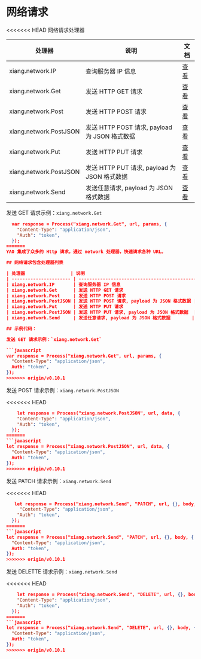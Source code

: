 # 网络请求

<<<<<<< HEAD
网络请求处理器

| 处理器                 | 说明                                          | 文档                                    |
| ---------------------- | --------------------------------------------- | --------------------------------------- |
| xiang.network.IP       | 查询服务器 IP 信息                            | [查看](../e.处理器参考/a.数据模型#Find) |
| xiang.network.Get      | 发送 HTTP GET 请求                            | [查看](../e.处理器参考/a.数据模型#Find) |
| xiang.network.Post     | 发送 HTTP POST 请求                           | [查看](../e.处理器参考/a.数据模型#Find) |
| xiang.network.PostJSON | 发送 HTTP POST 请求, payload 为 JSON 格式数据 | [查看](../e.处理器参考/a.数据模型#Find) |
| xiang.network.Put      | 发送 HTTP PUT 请求                            | [查看](../e.处理器参考/a.数据模型#Find) |
| xiang.network.PostJSON | 发送 HTTP PUT 请求, payload 为 JSON 格式数据  | [查看](../e.处理器参考/a.数据模型#Find) |
| xiang.network.Send     | 发送任意请求, payload 为 JSON 格式数据        | [查看](../e.处理器参考/a.数据模型#Find) |

发送 GET 请求示例：`xiang.network.Get`

```json
  var response = Process("xiang.network.Get", url, params, {
    "Content-Type": "application/json",
    "Auth": "token",
  });
=======
YAO 集成了众多的 Http 请求，通过 network 处理器，快速请求各种 URL。

## 网络请求包含处理器列表

| 处理器                 | 说明                                          |
| ---------------------- | --------------------------------------------- |
| xiang.network.IP       | 查询服务器 IP 信息                            |
| xiang.network.Get      | 发送 HTTP GET 请求                            |
| xiang.network.Post     | 发送 HTTP POST 请求                           |
| xiang.network.PostJSON | 发送 HTTP POST 请求, payload 为 JSON 格式数据 |
| xiang.network.Put      | 发送 HTTP PUT 请求                            |
| xiang.network.PostJSON | 发送 HTTP PUT 请求, payload 为 JSON 格式数据  |
| xiang.network.Send     | 发送任意请求, payload 为 JSON 格式数据        |

## 示例代码：

发送 GET 请求示例：`xiang.network.Get`

```javascript
var response = Process("xiang.network.Get", url, params, {
  "Content-Type": "application/json",
  Auth: "token",
});
>>>>>>> origin/v0.10.1
```

发送 POST 请求示例：`xiang.network.PostJSON`

<<<<<<< HEAD
```json
    let response = Process("xiang.network.PostJSON", url, data, {
    "Content-Type": "application/json",
    "Auth": "token",
  });
=======
```javascript
let response = Process("xiang.network.PostJSON", url, data, {
  "Content-Type": "application/json",
  Auth: "token",
});
>>>>>>> origin/v0.10.1
```

发送 PATCH 请求示例：`xiang.network.Send`

<<<<<<< HEAD
```json
   let response = Process("xiang.network.Send", "PATCH", url, {}, body, {
     "Content-Type": "application/json",
    "Auth": "token",
  });
=======
```javascript
let response = Process("xiang.network.Send", "PATCH", url, {}, body, {
  "Content-Type": "application/json",
  Auth: "token",
});
>>>>>>> origin/v0.10.1
```

发送 DELETTE 请求示例：`xiang.network.Send`

<<<<<<< HEAD
```json
    let response = Process("xiang.network.Send", "DELETE", url, {}, body, {
    "Content-Type": "application/json",
    "Auth": "token",
  });
=======
```javascript
let response = Process("xiang.network.Send", "DELETE", url, {}, body, {
  "Content-Type": "application/json",
  Auth: "token",
});
>>>>>>> origin/v0.10.1
```
